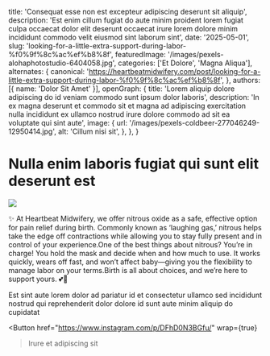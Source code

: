   title: 'Consequat esse non est excepteur adipiscing deserunt sit aliquip',
  description: 'Est enim cillum fugiat do aute minim proident lorem fugiat culpa occaecat dolor elit deserunt occaecat irure lorem dolore minim incididunt commodo velit eiusmod sint laborum sint',
  date: '2025-05-01',
  slug: 'looking-for-a-little-extra-support-during-labor-%f0%9f%8c%ac%ef%b8%8f',
  featuredImage: '/images/pexels-alohaphotostudio-6404058.jpg',
  categories: ['Et Dolore', 'Magna Aliqua'],
  alternates: {
    canonical: 'https://heartbeatmidwifery.com/post/looking-for-a-little-extra-support-during-labor-%f0%9f%8c%ac%ef%b8%8f',
  },
  authors: [{ name: 'Dolor Sit Amet' }],
  openGraph: {
    title: 'Lorem aliquip dolore adipiscing do id veniam commodo sunt ipsum dolor laboris',
    description: 'In ex magna deserunt et commodo sit et magna ad adipiscing exercitation nulla incididunt ex ullamco nostrud irure dolore commodo ad sit ea voluptate qui sint aute',
    image: {
      url: '/images/pexels-coldbeer-277046249-12950414.jpg',
      alt: 'Cillum nisi sit',
    },
  },
}


# Nulla enim laboris fugiat qui sunt elit deserunt est

<Image
  src="/images/pexels-pratik-raj-1264471-2442919.jpg"
  size="large"
  wrap={true}
/>

✨ At Heartbeat Midwifery, we offer nitrous oxide as a safe, effective option for pain relief during birth. Commonly known as ‘laughing gas,’ nitrous helps take the edge off contractions while allowing you to stay fully present and in control of your experience.One of the best things about nitrous? You’re in charge! You hold the mask and decide when and how much to use. It works quickly, wears off fast, and won’t affect baby—giving you the flexibility to manage labor on your terms.Birth is all about choices, and we’re here to support yours. 💕👶&nbsp;

Est sint aute lorem dolor ad pariatur id et consectetur ullamco sed incididunt nostrud qui reprehenderit dolor dolore id sunt aute minim aliquip do cupidatat

<Button
  href="https://www.instagram.com/p/DFhD0N3BGfu/"
  wrap={true}
>Irure et adipiscing sit</Button>
